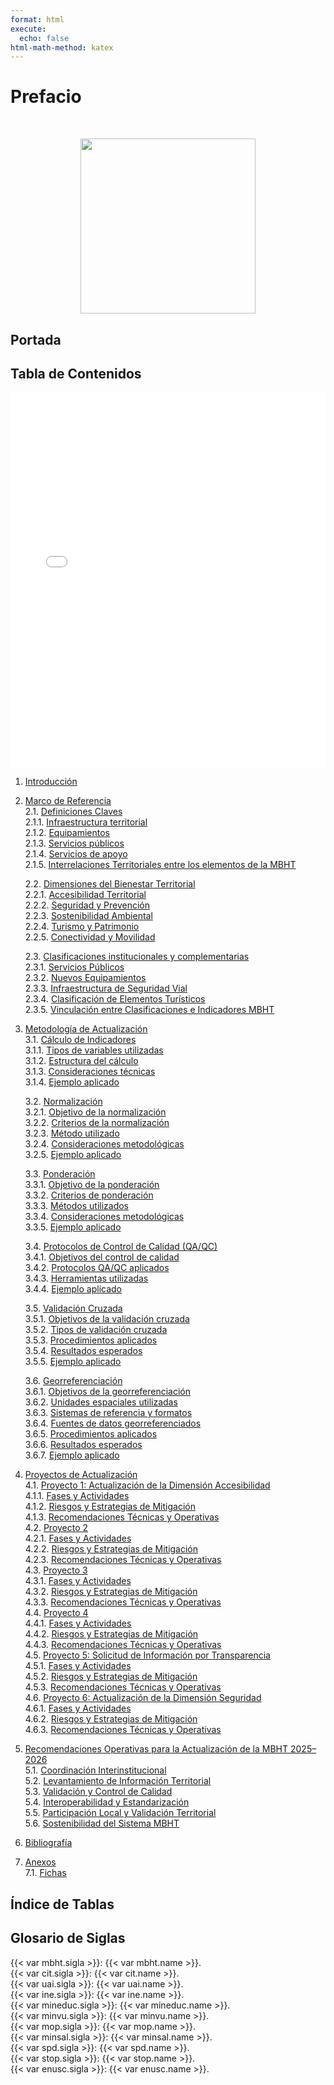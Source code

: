 ```yaml
---
format: html
execute:
  echo: false
html-math-method: katex
---
```


# Prefacio {.unnumbered}

<br>

<center>[![](images/LOGO_CIT_UAI.png){fig-align="center" width="280"}](https://cit.uai.cl)</center>

## Portada

## Tabla de Contenidos

<iframe src="assets/indice.html" width="100%" height="600px" style="border:none;">

</iframe>

1. [Introducción](#sec-intro)

2. [Marco de Referencia](#sec-mref)  
   2.1. [Definiciones Claves](#sec-rdefclaves)  
       2.1.1. [Infraestructura territorial](#sec-mref-infraestructura)  
       2.1.2. [Equipamientos](#sec-mref-equipamientos)  
       2.1.3. [Servicios públicos](#sec-mref-servicios-publicos)  
       2.1.4. [Servicios de apoyo](#sec-mref-apoyo)  
       2.1.5. [Interrelaciones Territoriales entre los elementos de la MBHT](#sec-mref-interrelaciones)  

   2.2. [Dimensiones del Bienestar Territorial](#sec-rdimensiones)  
       2.2.1. [Accesibilidad Territorial](#sec-mref-accesibilidad)  
       2.2.2. [Seguridad y Prevención](#sec-mref-seguridad)  
       2.2.3. [Sostenibilidad Ambiental](#sec-mref-sostenibilidad)  
       2.2.4. [Turismo y Patrimonio](#sec-mref-turismo)  
       2.2.5. [Conectividad y Movilidad](#sec-mref-conectividad)  

   2.3. [Clasificaciones institucionales y complementarias](#sec-rclasificaciones)  
       2.3.1. [Servicios Públicos](#sec-mref-servicios-publicos2)  
       2.3.2. [Nuevos Equipamientos](#sec-mref-nuevos-equipamientos)  
       2.3.3. [Infraestructura de Seguridad Vial](#sec-mref-seguridad-vial)  
       2.3.4. [Clasificación de Elementos Turísticos](#sec-mref-turisticos)  
       2.3.5. [Vinculación entre Clasificaciones e Indicadores MBHT](#sec-mref-vinculacion)

3. [Metodología de Actualización](#sec-metodologia)  
   3.1. [Cálculo de Indicadores](#sec-metodologia-calculo)  
       3.1.1. [Tipos de variables utilizadas](#sec-metodologia-calculo-tipos)  
       3.1.2. [Estructura del cálculo](#sec-metodologia-calculo-estructura)  
       3.1.3. [Consideraciones técnicas](#sec-metodologia-calculo-consideraciones)  
       3.1.4. [Ejemplo aplicado](#sec-metodologia-calculo-ejemplo)  
       
   3.2. [Normalización](#sec-metodologia-normalizacion)  
       3.2.1. [Objetivo de la normalización](#sec-metodologia-normalizacion-objetivo)  
       3.2.2. [Criterios de la normalización](#sec-metodologia-normalizacion-criterios)  
       3.2.3. [Método utilizado](#sec-metodologia-normalizacion-metodo)  
       3.2.4. [Consideraciones metodológicas](#sec-metodologia-normalizacion-consideraciones)  
       3.2.5. [Ejemplo aplicado](#sec-metodologia-normalizacion-ejemplo)  
   
   3.3. [Ponderación](#sec-metodologia-ponderacion)  
       3.3.1. [Objetivo de la ponderación](#sec-metodologia-ponderacion-objetivo)  
       3.3.2. [Criterios de ponderación](#sec-metodologia-ponderacion-criterios)  
       3.3.3. [Métodos utilizados](#sec-metodologia-ponderacion-metodos)  
       3.3.4. [Consideraciones metodológicas](#sec-metodologia-ponderacion-consideraciones)  
       3.3.5. [Ejemplo aplicado](#sec-metodologia-ponderacion-ejemplo)  
   
   3.4. [Protocolos de Control de Calidad (QA/QC)](#sec-metodologia-qa)  
       3.4.1. [Objetivos del control de calidad](#sec-metodologia-qa-objetivos)  
       3.4.2. [Protocolos QA/QC aplicados](#sec-metodologia-qa-protocolos)  
       3.4.3. [Herramientas utilizadas](#sec-metodologia-qa-herramientas)  
       3.4.4. [Ejemplo aplicado](#sec-metodologia-qa-ejemplo)  
       
   3.5. [Validación Cruzada](#sec-metodologia-validacion)  
       3.5.1. [Objetivos de la validación cruzada](#sec-metodologia-validacion-objetivos)  
       3.5.2. [Tipos de validación cruzada](#sec-metodologia-validacion-tipos)  
       3.5.3. [Procedimientos aplicados](#sec-metodologia-validacion-procedimientos)  
       3.5.4. [Resultados esperados](#sec-metodologia-validacion-resultados)  
       3.5.5. [Ejemplo aplicado](#sec-metodologia-validacion-ejemplo)  
       
   3.6. [Georreferenciación](#sec-metodologia-georef)  
       3.6.1. [Objetivos de la georreferenciación](#sec-metodologia-georef-objetivos)  
       3.6.2. [Unidades espaciales utilizadas](#sec-metodologia-georef-unidades)  
       3.6.3. [Sistemas de referencia y formatos](#sec-metodologia-georef-sistemas)  
       3.6.4. [Fuentes de datos georreferenciados](#sec-metodologia-georef-fuentes)  
       3.6.5. [Procedimientos aplicados](#sec-metodologia-georef-procedimientos)  
       3.6.6. [Resultados esperados](#sec-metodologia-georef-resultados)  
       3.6.7. [Ejemplo aplicado](#sec-metodologia-georef-ejemplo)  

4. [Proyectos de Actualización](#sec-proyectos)  
   4.1. [Proyecto 1: Actualización de la Dimensión Accesibilidad](#sec-proyectos-1)  
       4.1.1. [Fases y Actividades](#sec-proyectos-1-fases)  
       4.1.2. [Riesgos y Estrategias de Mitigación](#sec-proyectos-1-riesgos)  
       4.1.3. [Recomendaciones Técnicas y Operativas](#sec-proyectos-1-recomendaciones)  
   4.2. [Proyecto 2](#sec-proyectos-2)  
       4.2.1. [Fases y Actividades](#sec-proyectos-2-fases)  
       4.2.2. [Riesgos y Estrategias de Mitigación](#sec-proyectos-2-riesgos)  
       4.2.3. [Recomendaciones Técnicas y Operativas](#sec-proyectos-2-recomendaciones)  
   4.3. [Proyecto 3](#sec-proyectos-3)  
       4.3.1. [Fases y Actividades](#sec-proyectos-3-fases)  
       4.3.2. [Riesgos y Estrategias de Mitigación](#sec-proyectos-3-riesgos)  
       4.3.3. [Recomendaciones Técnicas y Operativas](#sec-proyectos-3-recomendaciones)  
   4.4. [Proyecto 4](#sec-proyectos-4)  
       4.4.1. [Fases y Actividades](#sec-proyectos-4-fases)  
       4.4.2. [Riesgos y Estrategias de Mitigación](#sec-proyectos-4-riesgos)  
       4.4.3. [Recomendaciones Técnicas y Operativas](#sec-proyectos-4-recomendaciones)  
   4.5. [Proyecto 5: Solicitud de Información por Transparencia](#sec-proyectos-5)  
       4.5.1. [Fases y Actividades](#sec-proyectos-5-fases)  
       4.5.2. [Riesgos y Estrategias de Mitigación](#sec-proyectos-5-riesgos)  
       4.5.3. [Recomendaciones Técnicas y Operativas](#sec-proyectos-5-recomendaciones)  
   4.6. [Proyecto 6: Actualización de la Dimensión Seguridad](#sec-proyectos-6)  
       4.6.1. [Fases y Actividades](#sec-proyectos-6-fases)  
       4.6.2. [Riesgos y Estrategias de Mitigación](#sec-proyectos-6-riesgos)  
       4.6.3. [Recomendaciones Técnicas y Operativas](#sec-proyectos-6-recomendaciones)

5. [Recomendaciones Operativas para la Actualización de la MBHT 2025–2026](#sec-recomendaciones)  
   5.1. [Coordinación Interinstitucional](#sec-recomendaciones-coordinacion)  
   5.2. [Levantamiento de Información Territorial](#sec-recomendaciones-levantamiento)  
   5.3. [Validación y Control de Calidad](#sec-recomendaciones-validacion)  
   5.4. [Interoperabilidad y Estandarización](#sec-recomendaciones-interoperabilidad)  
   5.5. [Participación Local y Validación Territorial](#sec-recomendaciones-participacion)  
   5.6. [Sostenibilidad del Sistema MBHT](#sec-recomendaciones-sostenibilidad)
   
6. [Bibliografía](#bibliografia)

7. [Anexos](#sec-anexos)  
   7.1. [Fichas](#sec-anexos-fichas)

## Índice de Tablas
## Glosario de Siglas

{{< var mbht.sigla >}}: {{< var mbht.name >}}.\
{{< var cit.sigla >}}: {{< var cit.name >}}.\
{{< var uai.sigla >}}: {{< var uai.name >}}.\
{{< var ine.sigla >}}: {{< var ine.name >}}.  \
{{< var mineduc.sigla >}}: {{< var mineduc.name >}}.  \
{{< var minvu.sigla >}}: {{< var minvu.name >}}.  \
{{< var mop.sigla >}}: {{< var mop.name >}}.  \
{{< var minsal.sigla >}}: {{< var minsal.name >}}.  \
{{< var spd.sigla >}}: {{< var spd.name >}}.  \
{{< var stop.sigla >}}: {{< var stop.name >}}.  \
{{< var enusc.sigla >}}: {{< var enusc.name >}}.  \



